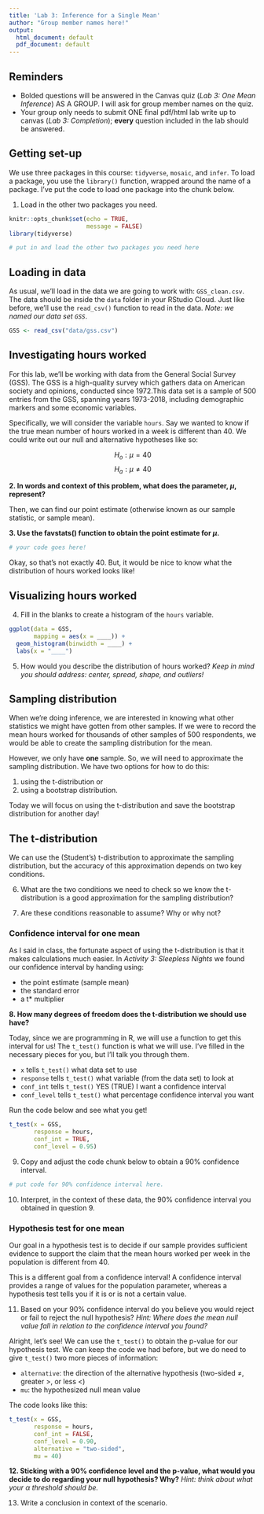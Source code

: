 ```yaml
---
title: 'Lab 3: Inference for a Single Mean'
author: "Group member names here!"
output:
  html_document: default
  pdf_document: default
---
```


## Reminders

+ Bolded questions will be answered in the Canvas quiz (*Lab 3: One Mean Inference*) AS A GROUP. I will ask for group member names on the quiz.
+ Your group only needs to submit ONE final pdf/html lab write up to canvas (*Lab 3: Completion*); **every** question included in the lab should be answered.

## Getting set-up

We use three packages in this course: `tidyverse`, `mosaic`, and `infer`. To load a package, you use the `library()` function, wrapped around the name of a package. I've put the code to load one package into the chunk below. 

1. Load in the other two packages you need.

```r
knitr::opts_chunk$set(echo = TRUE, 
                      message = FALSE)
library(tidyverse)

# put in and load the other two packages you need here

```

## Loading in data

As usual, we'll load in the data we are going to work with: `GSS_clean.csv`. The data should be inside the `data` folder in your RStudio Cloud. Just like before, we'll use the `read_csv()` function to read in the data. *Note: we named our data set `GSS`*.

```r
GSS <- read_csv("data/gss.csv")
```

## Investigating hours worked

For this lab, we'll be working with data from the General Social Survey (GSS). The GSS is a high-quality survey which gathers data on American society and opinions, conducted since 1972.This data set is a sample of 500 entries from the GSS, spanning years 1973-2018, including demographic markers and some economic variables.

Specifically, we will consider the variable `hours`. Say we wanted to know if the true mean number of hours worked in a week is different than 40. We could write out our null and alternative hypotheses like so:

$$H_o: \mu = 40$$
$$H_a: \mu \neq 40$$

**2. In words and context of this problem, what does the parameter, $\mu$, represent?**



Then, we can find our point estimate (otherwise known as our sample statistic, or sample mean). 

**3. Use the favstats() function to obtain the point estimate for $\mu$.**

```r
# your code goes here!
```

Okay, so that's not exactly 40. But, it would be nice to know what the distribution of hours worked looks like! 

## Visualizing hours worked

4. Fill in the blanks to create a histogram of the `hours` variable.

```r
ggplot(data = GSS, 
       mapping = aes(x = ____)) + 
  geom_histogram(binwidth = ____) + 
  labs(x = "____")
```

5. How would you describe the distribution of hours worked? *Keep in mind you should address: center, spread, shape, and outliers!*


## Sampling distribution

When we're doing inference, we are interested in knowing what other statistics we might have gotten from other samples. If we were to record the mean hours worked for thousands of other samples of 500 respondents, we would be able to create the sampling distribution for the mean. 

However, we only have **one** sample. So, we will need to approximate the sampling distribution. We have two options for how to do this:

1. using the t-distribution or 
2. using a bootstrap distribution. 

Today we will focus on using the t-distribution and save the bootstrap distribution for another day!

## The t-distribution

We can use the (Student's) t-distribution to approximate the sampling distribution, but the accuracy of this approximation depends on two key
conditions. 

6. What are the two conditions we need to check so we know the t-distribution is a good approximation for the sampling distribution?


7. Are these conditions reasonable to assume? Why or why not?


### Confidence interval for one mean

As I said in class, the fortunate aspect of using the t-distribution is that it makes calculations much easier. In *Activity 3: Sleepless Nights* we found our confidence interval by handing using:

+ the point estimate (sample mean)
+ the standard error 
+ a t* multiplier

**8. How many degrees of freedom does the t-distribution we should use have?**


Today, since we are programming in R, we will use a function to get this interval for us! The `t_test()` function is what we will use. I've filled in the necessary pieces for you, but I'll talk you through them. 

+ `x` tells `t_test()` what data set to use
+ `response` tells `t_test()` what variable (from the data set) to look at
+ `conf_int` tells `t_test()` YES (TRUE) I want a confidence interval
+ `conf_level` tells `t_test()` what percentage confidence interval you want

Run the code below and see what you get!

```r
t_test(x = GSS, 
       response = hours, 
       conf_int = TRUE, 
       conf_level = 0.95)
```

9. Copy and adjust the code chunk below to obtain a 90% confidence interval.

```r
# put code for 90% confidence interval here.
```


10. Interpret, in the context of these data, the 90% confidence interval you obtained in question 9.


### Hypothesis test for one mean

Our goal in a hypothesis test is to decide if our sample provides sufficient evidence to support the claim that the mean hours worked per week in the population is different from 40. 

This is a different goal from a confidence interval! A confidence interval provides a range of values for the population parameter, whereas a hypothesis test tells you if it is or is not a certain value. 

11. Based on your 90% confidence interval do you believe you would reject or fail to reject the null hypothesis? *Hint: Where does the mean null value fall in relation to the confidence interval you found?*


Alright, let's see! We can use the `t_test()` to obtain the p-value for our hypothesis test. We can keep the code we had before, but we do need to give `t_test()` two more pieces of information: 

+ `alternative`: the direction of the alternative hypothesis (two-sided $\ne$, greater $>$, or less $<$)
+ `mu`: the hypothesized null mean value

The code looks like this:

```r
t_test(x = GSS, 
       response = hours, 
       conf_int = FALSE, 
       conf_level = 0.90, 
       alternative = "two-sided", 
       mu = 40)
```


**12. Sticking with a 90% confidence level and the p-value, what would you decide to do regarding your null hypothesis? Why?** *Hint: think about what your $\alpha$ threshold should be.*

13. Write a conclusion in context of the scenario.

